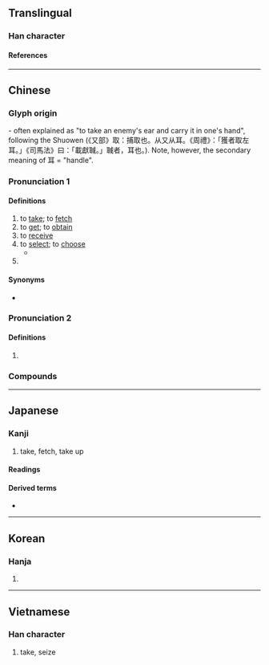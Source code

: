 {{character info/new}}
==Translingual==

===Han character===
{{Han char|rn=29|rad=又|as=06|sn=8|four=17140|canj=SJE|ids=⿰耳又}}

====References====
{{Han ref|kx=0166.040|dkj=03158|dj=0377.020|hdz=10395.010|uh=53D6}}

----

==Chinese==
{{zh-forms}}

===Glyph origin===
{{Han etym}}
{{Han compound|耳|t1=ear|又|t2=hand|ls=p}} - often explained as "to take an enemy's ear and carry it in one's hand", following the Shuowen (《又部》取：捕取也。从又从耳。《周禮》：「獲者取左耳。」《司馬法》曰：「載獻聝。」聝者，耳也。). Note, however, the secondary meaning of 耳 = "handle".

===Pronunciation 1===
{{zh-pron
|m=qǔ
|dg=чү2
|c=ceoi2
|h=pfs=chhí
|mn=xm,qz,tw:chhú/zz:chhí
|mn-t=cu2
|w=2qy
|mc=y
|oc=1+2
|ma=
|cat=v,pn
}}

====Definitions====
{{zh-hanzi}}

# to [[take]]; to [[fetch]]
# to [[get]]; to [[obtain]]
# to [[receive]]
# to [[select]]; to [[choose]]
#* {{zh-x|冥冥 子規 叫，微徑 不敢 取。|Dark in the distance the cuckoo crows ''Go Go'',<br>The narrow path to the temple I dare not '''seek'''.|ref='''759''' {{CE}}, {{w|Du Fu}}, ''At Dharma Mirror Temple'' ({{lang|zh|《法鏡寺》}})}}
# {{surname|zh}}

====Synonyms====
* {{qualifier|Cantonese}} {{zh-l|攞|lo2}}

===Pronunciation 2===
{{zh-pron
|m=qǔ
|oc=3,n
|cat=v
}}

====Definitions====
{{zh-hanzi}}

# {{zh-original|娶|to marry}}

===Compounds===
{{zh-der|一介不取|一無可取|上朝取應|不取|不與不取|予取予求|人棄我取|以容取人|以言取人|以貌取人|依阿取容|偷取|偷合取容|備取|全取|冒險進取|分文不取|剽取|包取|博取|去粗取精|取之不竭|取代|取便|取保|取信|取信於人|取償|取利|取勝|取友|取名|取向|取和|取咎|取問|取喜|取士|取媚|取容|取巧|取得|取悅|取應|取才|取捨|取擾|取景|取暖|取材|取樂|取樣|取次|取款|取水|取決|取法|取消|取火|取燈兒|取用|取盈|取笑|取精用弘|取給|取經|取締|取而代之|取藥|取解|取討|取譬|取責|取速|取道|取選|取長補短|取青媲白|取齊|可取|吸取|吹毛取瑕|咎由自取|唾手可取|囊中取物|因敵取資|奪取|妙喻取譬|宣取|尋取|就地取材|巧取|巧取豪奪|帶取|弔取|強迫取分|徑取|成仁取義|截取|截彎取直|投機取巧|抽取|拔取|拾取|持祿取容|挑取|捨生取義|捨短取長|掘取|掠取|採取|探取|探囊取物|提取|換取|搴旗取將|摘取|撈取|擷取|攝取|攫取|支取|收取|攻取|救取|斷章取義|明棄暗取|昧心取利|智取|暴取豪奪|曲媚取容|棄取|棄瑕取用|棄短取長|榨取|樂觀進取|標新取異|欲取固與|正取|殺雞取卵|求取|求容取媚|汲取|沽取|濫取|火中取栗|無理取鬧|爭取|牟取|猿猴取月|獲取|獵取|留取|盜取|直偷硬取|直言取禍|看取|硬取|穩取|穩情取|竊取|竹取物語|管取|索取|義不取容|考取|聽取|能近取譬|自取|自取其咎|自取其禍|自取其辱|自取滅亡|舍短取長|苟合取容|萃取|行取|襲取|西天取經|要千取萬|討取|記取|詐取|詐取豪奪|諂諛取容|謀取|譁世取寵|譁眾取寵|讀取|豐取刻與|豪奪巧取|貪位取容|買取|賺取|贏取|輕取|追歡取樂|逆取順守|逕取|進取|選取|量腹取足|錄取|錄取率|鑽冰取火|鑽木取火|開取|開科取士|關取|阿諛取容|阿順取容|領取|騙取|鬧中取靜}}

{{zh-cat|Elementary}}

----

==Japanese==

===Kanji===
{{ja-kanji|grade=3|rs=又06}}

# take, fetch, take up

====Readings====
{{ja-readings
|goon=す
|kanon=しゅ
|kun=と-る
}}

====Derived terms====
* {{ja-r|取る|とる}}

----

==Korean==

===Hanja===
{{ko-hanja|가지다|가질|취}}

# {{hanja form of|취|to take; to fetch}}

----

==Vietnamese==

===Han character===
{{vi-readings|reading=[[thủ]], [[thú]]|rs=又06}}

# take, seize